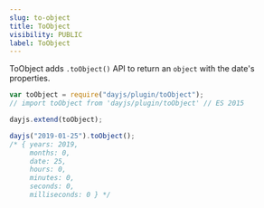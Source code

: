 ```yaml
---
slug: to-object
title: ToObject
visibility: PUBLIC
label: ToObject
---
```


ToObject adds `.toObject()` API to return an `object` with the date's properties.

```javascript
var toObject = require("dayjs/plugin/toObject");
// import toObject from 'dayjs/plugin/toObject' // ES 2015

dayjs.extend(toObject);

dayjs("2019-01-25").toObject();
/* { years: 2019,
     months: 0,
     date: 25,
     hours: 0,
     minutes: 0,
     seconds: 0,
     milliseconds: 0 } */
```